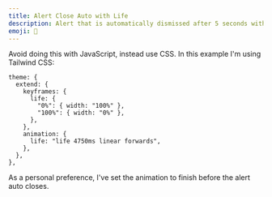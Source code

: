 ```yaml
---
title: Alert Close Auto with Life
description: Alert that is automatically dismissed after 5 seconds with a bar that shows how long is left.
emoji: 🚨
---
```


<Example src="alert-close-auto-with-life" />

Avoid doing this with JavaScript, instead use CSS. In this example I'm using Tailwind CSS:

```
theme: {
  extend: {
    keyframes: {
      life: {
        "0%": { width: "100%" },
        "100%": { width: "0%" },
      },
    },
    animation: {
      life: "life 4750ms linear forwards",
    },
  },
},
```

As a personal preference, I've set the animation to finish before the alert auto closes.
